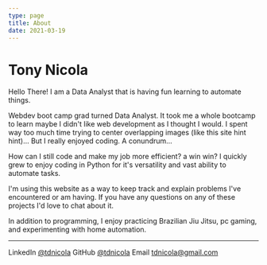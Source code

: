 ```yaml
---
type: page
title: About
date: 2021-03-19
---
```


# Tony Nicola

Hello There!
I am a Data Analyst that is having fun learning to automate things.

Webdev boot camp grad turned Data Analyst. It took me a whole bootcamp to learn maybe I didn't like web development as I thought I would. I spent way too much time trying to center overlapping images (like this site hint hint)... But I really enjoyed coding. A conundrum...

How can I still code and make my job more efficient? a win win? I quickly grew to enjoy coding in Python for it's versatility and vast ability to automate tasks.

I'm using this website as a way to keep track and explain problems I've encountered or am having. If you have any questions on any of these projects I'd love to chat about it.

In addition to programming, I enjoy practicing Brazilian Jiu Jitsu, pc gaming, and experimenting with home automation.

---

<div>
  LinkedIn <a href="https://www.linkedin.com/in/tony-nicola/" target="_blank">@tdnicola</a>  
  GitHub <a href="https://github.com/tdnicola" target="_blank">@tdnicola</a>  
  Email <a href="mailto:tdnicola@gmail.com">tdnicola@gmail.com</a>
</div>
